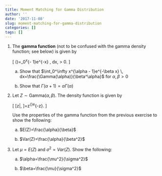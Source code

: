 ```yaml
---
title: Moment Matching for Gamma Distribution
author: ''
date: '2017-11-08'
slug: moment-matching-for-gamma-distribution
categories: []
tags: []
---
```


1.  The **gamma function** (not to be confused with the gamma density function; see below) is given by

    \[
      \Gamma(\alpha)=\int_0^\infty x^{\alpha - 1}e^{-x} \, dx, \alpha > 0.
    \]

    a.  Show that $\int_0^\infty x^{\alpha - 1}e^{-\beta x} \, dx=\frac{\Gamma(\alpha)}{\beta^\alpha}$ for $\alpha,\beta > 0$
    
    a.  Show that $\Gamma(\alpha + 1)=\alpha\Gamma(\alpha)$

1.  Let $Z\sim\text{Gamma}(\alpha, \beta)$. The density function is given by

    \[
      [z|\alpha, \beta]=\frac{\beta^\alpha}{\Gamma(\alpha)}z^{\alpha-1}e^{-\beta z}.
    \]
    
    Use the properties of the gamma function from the previous exercise to show the following:

    a.  $E(Z)=\frac{\alpha}{\beta}$

    a.  $Var(Z)=\frac{\alpha}{\beta^2}$
    
1. Let $\mu=E(Z)$ and $\sigma^2=Var(Z)$. Show the following:
    
    a.  $\alpha=\frac{\mu^2}{\sigma^2}$
    
    a.  $\beta=\frac{\mu}{\sigma^2}$